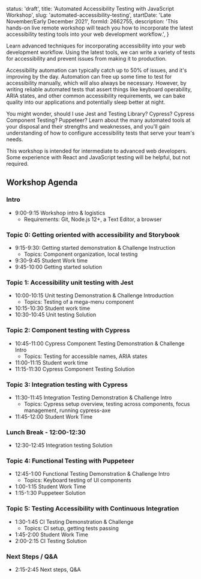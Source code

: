   status: 'draft',
  title: 'Automated Accessibility Testing with JavaScript Workshop',
  slug: 'automated-accessibility-testing',
  startDate: 'Late November/Early December 2021',
  formId: 2662755,
  description:
    'This hands-on live remote workshop will teach you how to incorporate the latest accessibility testing tools into your web development workflow.',
}

Learn advanced techniques for incorporating accessibility into your web development workflow. Using the latest tools, we can write a variety of tests for accessibility and prevent issues from making it to production.

Accessibility automation can typically catch up to 50% of issues, and it's improving by the day. Automation can free up some time to test for accessibility manually, which will also always be necessary. However, by writing reliable automated tests that assert things like keyboard operability, ARIA states, and other common accessibility requirements, we can bake quality into our applications and potentially sleep better at night.

You might wonder, should I use Jest and Testing Library? Cypress? Cypress Component Testing? Puppeteer? Learn about the many automated tools at your disposal and their strengths and weaknesses, and you'll gain understanding of how to configure accessibility tests that serve your team's needs.

This workshop is intended for intermediate to advanced web developers. Some experience with React and JavaScript testing will be helpful, but not required.

## Workshop Agenda

### Intro

- 9:00-9:15 Workshop intro & logistics
  - Requirements: Git, Node.js 12+, a Text Editor, a browser

### Topic 0: Getting oriented with accessibility and Storybook

- 9:15-9:30: Getting started demonstration & Challenge Instruction
  - Topics: Component organization, local testing
- 9:30-9:45 Student Work time
- 9:45-10:00 Getting started solution

### Topic 1: Accessibility unit testing with Jest

- 10:00-10:15 Unit testing Demonstration & Challenge Introduction
  - Topics: Testing of a mega-menu component
- 10:15-10:30 Student work time
- 10:30-10:45 Unit testing Solution

### Topic 2: Component testing with Cypress

- 10:45-11:00 Cypress Component Testing Demonstration & Challenge Intro
  - Topics: Testing for accessible names, ARIA states
- 11:00-11:15 Student work time
- 11:15-11:30 Cypress Component Testing Solution

### Topic 3: Integration testing with Cypress

- 11:30-11:45 Integration Testing Demonstration & Challenge Intro
  - Topics: Cypress setup overview, testing across components, focus management, running cypress-axe
- 11:45-12:00 Student Work Time

### Lunch Break - 12:00-12:30

- 12:30-12:45 Integration testing Solution

### Topic 4: Functional Testing with Puppeteer

- 12:45-1:00 Functional Testing Demonstration & Challenge Intro
  - Topics: Keyboard testing of UI components
- 1:00-1:15 Student Work Time
- 1:15-1:30 Puppeteer Solution

### Topic 5: Testing Accessibility with Continuous Integration

- 1:30-1:45 CI Testing Demonstration & Challenge
  - Topics: CI setup, getting tests passing
- 1:45-2:00 Student Work Time
- 2:00-2:15 CI Testing Solution

### Next Steps / Q&A

- 2:15-2:45 Next steps, Q&A

